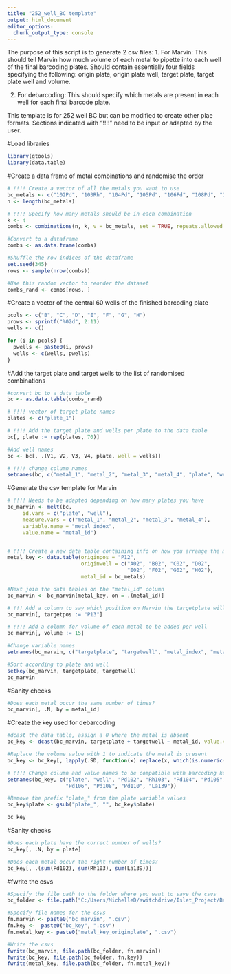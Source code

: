 ```yaml
---
title: "252_well_BC template"
output: html_document
editor_options: 
  chunk_output_type: console
---
```


The purpose of this script is to generate 2 csv files:
1. For Marvin: This should tell Marvin how much volume of each metal to pipette into each well of the final barcoding plates. Should contain essentially four fields specifying the following: origin plate, origin plate well, target plate, target plate well and volume. 

2. For debarcoding: This should specify which metals are present in each well for each final barcode plate. 

This template is for 252 well BC but can be modified to create other plae formats. 
Sections indicated with "!!!!" need to be input or adapted by the user.

#Load libraries
```r
library(gtools)
library(data.table)
```


#Create a data frame of metal combinations and randomise the order
```r

# !!!! Create a vector of all the metals you want to use
bc_metals <- c("102Pd", "103Rh", "104Pd", "105Pd", "106Pd", "108Pd", "110Pd", "139La") 
n <- length(bc_metals)

# !!!! Specify how many metals should be in each combination
k <- 4
combs <- combinations(n, k, v = bc_metals, set = TRUE, repeats.allowed = FALSE)

#Convert to a dataframe
combs <- as.data.frame(combs)

#Shuffle the row indices of the dataframe
set.seed(345)
rows <- sample(nrow(combs))

#Use this random vector to reorder the dataset
combs_rand <- combs[rows, ]
```


#Create a vector of the central 60 wells of the finished barcoding plate

```r
pcols <- c("B", "C", "D", "E", "F", "G", "H")
prows <- sprintf("%02d", 2:11)
wells <- c()

for (i in pcols) {
  pwells <- paste0(i, prows)
  wells <- c(wells, pwells)
}
```


#Add the target plate and target wells to the list of randomised combinations
```r

#convert bc to a data table
bc <- as.data.table(combs_rand)

# !!!! vector of target plate names
plates <- c("plate_1")

# !!!! Add the target plate and wells per plate to the data table
bc[, plate := rep(plates, 70)]

#Add well names
bc <- bc[, .(V1, V2, V3, V4, plate, well = wells)]

# !!!! change column names
setnames(bc, c("metal_1", "metal_2", "metal_3", "metal_4", "plate", "well"))
```


#Generate the csv template for Marvin
```r
# !!!! Needs to be adapted depending on how many plates you have
bc_marvin <- melt(bc, 
     id.vars = c("plate", "well"),
     measure.vars = c("metal_1", "metal_2", "metal_3", "metal_4"),
     variable.name = "metal_index",
     value.name = "metal_id")


# !!!! Create a new data table containing info on how you arrange the metals in the origin plate
metal_key <- data.table(originpos = "P12", 
                        originwell = c("A02", "B02", "C02", "D02", 
                                       "E02", "F02", "G02", "H02"),
                        metal_id = bc_metals)

#Next join the data tables on the "metal_id" column
bc_marvin <- bc_marvin[metal_key, on = .(metal_id)]

# !!! Add a column to say which position on Marvin the targetplate will be located
bc_marvin[, targetpos := "P13"]

# !!!! Add a column for volume of each metal to be added per well
bc_marvin[, volume := 15]

#Change variable names
setnames(bc_marvin, c("targetplate", "targetwell", "metal_index", "metal_id", "originplate", "originwell", "targetpos", "volume"))

#Sort according to plate and well
setkey(bc_marvin, targetplate, targetwell)
bc_marvin

```



#Sanity checks
```r
#Does each metal occur the same number of times?
bc_marvin[, .N, by = metal_id]

```


#Create the key used for debarcoding
```r
#dcast the data table, assign a 0 where the metal is absent
bc_key <- dcast(bc_marvin, targetplate + targetwell ~ metal_id, value.var = "volume", fill = 0)

#Replace the volume value with 1 to indicate the metal is present
bc_key <- bc_key[, lapply(.SD, function(x) replace(x, which(is.numeric(x) == TRUE & x!=0), 1))]

# !!!! Change column and value names to be compatible with barcoding key in pipeline
setnames(bc_key, c("plate", "well", "Pd102", "Rh103", "Pd104", "Pd105", 
                   "Pd106", "Pd108", "Pd110", "La139"))

#Remove the prefix "plate_" from the plate variable values
bc_key$plate <- gsub("plate_", "", bc_key$plate)

bc_key
```


#Sanity checks
```r
#Does each plate have the correct number of wells?
bc_key[, .N, by = plate]

#Does each metal occur the right number of times?
bc_key[, .(sum(Pd102), sum(Rh103), sum(La139))]

```



#fwrite the csvs
```r
#Specify the file path to the folder where you want to save the csvs
bc_folder <- file.path("C:/Users/MichelleD/switchdrive/Islet_Project/Barcoding/202101_60WBC/")

#Specify file names for the csvs
fn.marvin <- paste0("bc_marvin", ".csv")
fn.key <-  paste0("bc_key", ".csv")
fn.metal_key <- paste0("metal_key_originplate", ".csv")

#Write the csvs
fwrite(bc_marvin, file.path(bc_folder, fn.marvin))
fwrite(bc_key, file.path(bc_folder, fn.key))
fwrite(metal_key, file.path(bc_folder, fn.metal_key))
```



